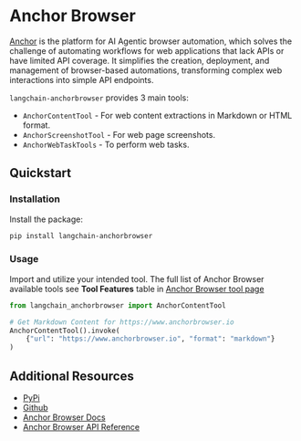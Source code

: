 # Anchor Browser

[Anchor](https://anchorbrowser.io?utm=langchain) is the platform for AI Agentic browser automation, which solves the challenge of automating workflows for web applications that lack APIs or have limited API coverage. It simplifies the creation, deployment, and management of browser-based automations, transforming complex web interactions into simple API endpoints.

`langchain-anchorbrowser` provides 3 main tools:
- `AnchorContentTool` - For web content extractions in Markdown or HTML format.
- `AnchorScreenshotTool` - For web page screenshots.
- `AnchorWebTaskTools` - To perform web tasks.

## Quickstart

### Installation

Install the package:

```bash
pip install langchain-anchorbrowser
```

### Usage

Import and utilize your intended tool. The full list of Anchor Browser available tools see **Tool Features** table in [Anchor Browser tool page](/docs/integrations/tools/anchor_browser)

```python
from langchain_anchorbrowser import AnchorContentTool

# Get Markdown Content for https://www.anchorbrowser.io
AnchorContentTool().invoke(
    {"url": "https://www.anchorbrowser.io", "format": "markdown"}
)
```

## Additional Resources

- [PyPi](https://pypi.org/project/langchain-anchorbrowser)
- [Github](https://github.com/anchorbrowser/langchain-anchorbrowser)
- [Anchor Browser Docs](https://docs.anchorbrowser.io/introduction?utm=langchain)
- [Anchor Browser API Reference](https://docs.anchorbrowser.io/api-reference/ai-tools/perform-web-task?utm=langchain)

